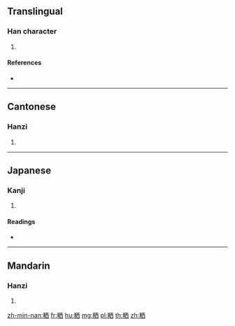 {{character info/new}}
==Translingual==

===Han character===
{{Han char|rn=119|rad=米|as=06|sn=12|four=91963|canj=FDMCW}}

# {{defn|Han|sort=米06}}

====References====
* {{Han ref|kx=0908.130|dkj=26921|hdz=53147.010|uh=7C9E|ud=31902|bh=DAE8|bd=56040}}

----

==Cantonese==

===Hanzi===
{{yue-hanzi|jyut=|y=sai1}}

# {{defn|lang=yue|sort=米06}}

----

==Japanese==

===Kanji===
{{ja-kanji|grade=|rs=米06}}

# {{defn|lang=ja|sort=米06}}

====Readings====
* {{ja-readings|on=[[せい]] (sei), [[さい]] (sai)|kun=[[こごめ]] (kogome)|nanori=}}

----

==Mandarin==

===Hanzi===
{{cmn-hanzi|pin=[[qī]] ([[qi1]])|wg=ch'i<sup>1</sup>}}

# {{defn|lang=cmn|sort=米06}}

[[zh-min-nan:粞]]
[[fr:粞]]
[[hu:粞]]
[[mg:粞]]
[[pl:粞]]
[[th:粞]]
[[zh:粞]]